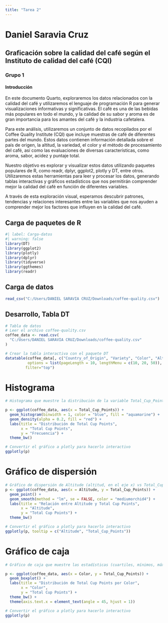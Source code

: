 ---
title: "Tarea 2"
---

# Daniel Saravia Cruz

## Graficación sobre la calidad del café según el Instituto de calidad del café (CQI)

### Grupo 1

#### Introducción

En este documento Quarto, exploraremos los datos relacionados con la calidad del café y utilizaremos el lenguaje de programación R para generar visualizaciones informativas y significativas. El café es una de las bebidas más populares en todo el mundo, y la calidad de su sabor y aroma es de gran importancia para los amantes del café y la industria cafetalera.

Para este análisis, utilizaremos un conjunto de datos recopilados por el Coffee Quality Institute (CQI) que incluye muestras de café de diferentes partes del mundo. Estos datos contienen información detallada sobre el país de origen, la altitud, la variedad, el color y el método de procesamiento del café, así como las evaluaciones de diversas características, como aroma, sabor, acidez y puntaje total.

Nuestro objetivo es explorar y visualizar estos datos utilizando paquetes populares de R, como readr, dplyr, ggplot2, plotly y DT, entre otros. Utilizaremos estas herramientas para leer y procesar los datos, generando tablas interactivas y gráficos estadísticos que nos permitirán comprender mejor la calidad del café en función de diferentes variables.

A través de esta exploración visual, esperamos descubrir patrones, tendencias y relaciones interesantes entre las variables que nos ayuden a comprender mejor los factores que influyen en la calidad del café.

## Carga de paquetes de R

```{r}
#| label: Carga-datos
#| warning: false
library(DT)
library(ggplot2)
library(plotly)
library(dplyr)
library(tidyverse)
library(ggthemes)
library(readr)
```

## Carga de datos

```{r}
read_csv("C:/Users/DANIEL SARAVIA CRUZ/Downloads/coffee-quality.csv")
```

## Desarrollo, Tabla DT

```{r}
# Tabla de datos
# Leer el archivo coffee-quality.csv 
coffee_data <- read.csv(
  "C:/Users/DANIEL SARAVIA CRUZ/Downloads/coffee-quality.csv"
)

# Crear la tabla interactiva con el paquete DT
datatable(coffee_data[, c("Country_of_Origin", "Variety", "Color", "Altitude", "Total_Cup_Points")],
          options = list(pageLength = 10, lengthMenu = c(10, 20, 50)),
         filter="top")
```

# Histograma

```{r}

# Histograma que muestre la distribución de la variable Total_Cup_Points

p <- ggplot(coffee_data, aes(x = Total_Cup_Points)) +
  geom_histogram(binwidth = 1, color = "blue", fill = "aquamarine") +
  geom_density(alpha = 0.2, fill = "red") +
  labs(title = "Distribución de Total Cup Points",
       x = "Total Cup Points",
       y = "Frecuencia") +
  theme_bw()

# Convertir el gráfico a plotly para hacerlo interactivo
ggplotly(p)

```

# Gráfico de dispersión

```{r}
# Gráfico de dispersión de Altitude (altitud, en el eje x) vs Total_Cup_Points (puntaje total, en el eje y)
p <- ggplot(coffee_data, aes(x = Altitude, y = Total_Cup_Points)) +
  geom_point() +
  geom_smooth(method = "lm", se = FALSE, color = "mediumorchid4") +
  labs(title = "Relación entre Altitude y Total Cup Points",
       x = "Altitude",
       y = "Total Cup Points") +
  theme_bw()

# Convertir el gráfico a plotly para hacerlo interactivo
ggplotly(p, tooltip = c("Altitude", "Total_Cup_Points"))

```

# Gráfico de caja

```{r}
# Gráfico de caja que muestre las estadísticas (cuartiles, mínimos, máximos y valores atípicos) de la variable Total_Cup_Points (puntaje total) para cada valor de la variable Color (color)

p <- ggplot(coffee_data, aes(x = Color, y = Total_Cup_Points)) +
  geom_boxplot() +
  labs(title = "Distribución de Total Cup Points por Color",
       x = "Color",
       y = "Total Cup Points") +
  theme_bw() +
  theme(axis.text.x = element_text(angle = 45, hjust = 1))

# Convertir el gráfico a plotly para hacerlo interactivo
ggplotly(p)

```
